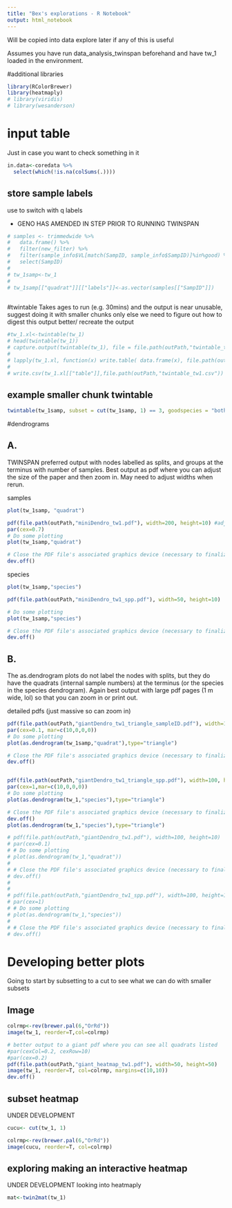 ```yaml
---
title: "Bex's explorations - R Notebook"
output: html_notebook
---
```

Will be copied into data explore later if any of this is useful

Assumes you have run data_analysis_twinspan beforehand and have tw_1 loaded in the environment.

#additional libraries
```r
library(RColorBrewer)
library(heatmaply)
# library(viridis)
# library(wesanderson)
```




# input table
Just in case you want to check something in it
```r
in.data<-coredata %>%
  select(which(!is.na(colSums(.))))
```



## store sample labels
use to switch with q labels

- GENO HAS AMENDED IN STEP PRIOR TO RUNNING TWINSPAN
```r
# samples <- trimmedwide %>%
#   data.frame() %>%
#   filter(new_filter) %>%
#   filter(sample_info$VL[match(SampID, sample_info$SampID)]%in%good) %>%
#   select(SampID)
# 
# tw_1samp<-tw_1
# 
# tw_1samp[["quadrat"]][["labels"]]<-as.vector(samples[["SampID"]])
  
```






#twintable
Takes ages to run (e.g. 30mins) and the output is near unusable, suggest doing it with smaller chunks only else we need to figure out how to digest this output better/ recreate the output
```r
#tw_1.xl<-twintable(tw_1)
# head(twintable(tw_1))
# capture.output(twintable(tw_1), file = file.path(outPath,"twintable_tw1.csv"))
# 
# lapply(tw_1.xl, function(x) write.table( data.frame(x), file.path(outPath,"twintable_tw1.csv")  , append= T, sep=',' ))
# 
# write.csv(tw_1.xl[["table"]],file.path(outPath,"twintable_tw1.csv"))

```

## example smaller chunk twintable

```r
twintable(tw_1samp, subset = cut(tw_1samp, 1) == 3, goodspecies = "both")
```



#dendrograms

## A. 

TWINSPAN preferred output with nodes labelled as splits, and groups at the terminus with number of samples. Best output as pdf where you can adjust the size of the paper and then zoom in. May need to adjust widths when rerun.

samples
```r
plot(tw_1samp, "quadrat")

pdf(file.path(outPath,"miniDendro_tw1.pdf"), width=200, height=10) #adjust width as necessary
par(cex=0.7)
# Do some plotting
plot(tw_1samp,"quadrat")

# Close the PDF file's associated graphics device (necessary to finalize the output)
dev.off()
```

species
```r
plot(tw_1samp,"species")

pdf(file.path(outPath,"miniDendro_tw1_spp.pdf"), width=50, height=10)

# Do some plotting
plot(tw_1samp,"species")

# Close the PDF file's associated graphics device (necessary to finalize the output)
dev.off()
```

## B.

The as.dendrogram plots do not label the nodes with splits, but they do have the quadrats (internal sample numbers) at the terminus (or the species in the species dendrogram). Again best output with large pdf pages (1 m wide, lol) so that you can zoom in or print out.


detailed pdfs (just massive so can zoom in)
```r
pdf(file.path(outPath,"giantDendro_tw1_triangle_sampleID.pdf"), width=100, height=10)
par(cex=0.1, mar=c(10,0,0,0))
# Do some plotting
plot(as.dendrogram(tw_1samp,"quadrat"),type="triangle")

# Close the PDF file's associated graphics device (necessary to finalize the output)
dev.off()


pdf(file.path(outPath,"giantDendro_tw1_triangle_spp.pdf"), width=100, height=15)
par(cex=1,mar=c(10,0,0,0))
# Do some plotting
plot(as.dendrogram(tw_1,"species"),type="triangle")

# Close the PDF file's associated graphics device (necessary to finalize the output)
dev.off()
plot(as.dendrogram(tw_1,"species"),type="triangle")

# pdf(file.path(outPath,"giantDendro_tw1.pdf"), width=100, height=10)
# par(cex=0.1)
# # Do some plotting
# plot(as.dendrogram(tw_1,"quadrat"))
# 
# # Close the PDF file's associated graphics device (necessary to finalize the output)
# dev.off()
# 
# 
# pdf(file.path(outPath,"giantDendro_tw1_spp.pdf"), width=100, height=10)
# par(cex=1)
# # Do some plotting
# plot(as.dendrogram(tw_1,"species"))
# 
# # Close the PDF file's associated graphics device (necessary to finalize the output)
# dev.off()
```
# Developing better plots
Going to start by subsetting to a cut to see what we can do with smaller subsets

## Image

```r
colrmp<-rev(brewer.pal(6,"OrRd"))
image(tw_1, reorder=T,col=colrmp)

# better output to a giant pdf where you can see all quadrats listed
#par(cexCol=0.2, cexRow=10)
#par(cex=0.2)
pdf(file.path(outPath,"giant_heatmap_tw1.pdf"), width=50, height=50)
image(tw_1, reorder=T, col=colrmp, margins=c(10,10))
dev.off()
```
## subset heatmap
UNDER DEVELOPMENT
```r
cucu<- cut(tw_1, 1)

colrmp<-rev(brewer.pal(6,"OrRd"))
image(cucu, reorder=T, col=colrmp)
```




## exploring making an interactive heatmap
UNDER DEVELOPMENT
looking into heatmaply
```r
mat<-twin2mat(tw_1)
```













